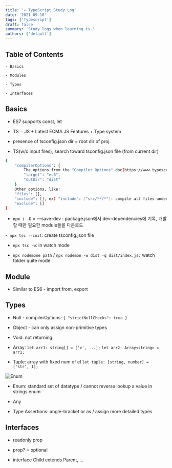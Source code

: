 ```yaml
---
title: '✍️ TypeScript Study Log'
date: '2021-09-18'
tags: ['Typescript']
draft: false
summary: 'Study logs when learning ts.'
authors: ['default']
---
```


## Table of Contents

```
- Basics

- Modules

- Types

- Interfaces
```

## Basics

- ES7 supports const, let

- TS = JS + Latest ECMA JS Features + Type system

- presence of tsconfig.json dir = root dir of proj.

- TS(w/o input files), search toward tsconfig.json file (from current dir)

```bash
{
    "compilerOptions": {
        The options from the "Compiler Options" doc(https://www.typescriptlang.org/docs/handbook/compiler-options.html), like:
        "target": "es6",
        "outDir": "dist"
    }
    Other options, like:
    "files": [],
    "include": [], ex) "include": ["src/**/*"]: compile all files under src folder
    "exclude": []
}
```

- `npm i -D` = —save-dev : package.json에서 dev-dependencies에 기록, 개발할 때만 필요한 module들을 다운로드

-` npx tsc --init`: create tsconfig.json file

- `npx tsc -w`: in watch mode

- `npx nodemone path` / `npx nodemon -w dist -q dist/index.js:` watch folder quite mode

## Module

- Similar to ES6 - import from, export

## Types

- Null - compilerOptions: `{ "strictNullChecks": true }`

- Object - can only assign non-primitive types

- Void: not returning

- Array: `let arr1: string[] = ['x', ...];` `let arr2: Array<string> = arr1;`

- Tuple: array with fixed num of el `let tuple: [string, number] = ['str', 1];`

![Enum](/images/enum.png)

- Enum: standard set of datatype / cannot reverse lookup a value in strings enum

- Any

- Type Assertions: angle-bracket or as / assign more detailed types

## Interfaces

- readonly prop

- prop? = optional

- interface Child extends Parent, ...
